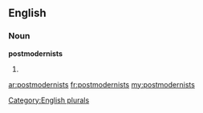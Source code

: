 ==English==

===Noun===
'''postmodernists'''

# {{plural of|[[postmodernist]]}}

[[Category:English plurals]]

[[ar:postmodernists]]
[[fr:postmodernists]]
[[my:postmodernists]]
